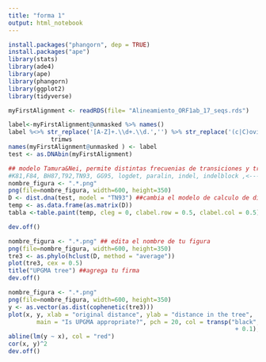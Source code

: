 ```yaml
---
title: "forma 1"
output: html_notebook
---
```




```r
install.packages("phangorn", dep = TRUE)
install.packages("ape")
library(stats)
library(ade4)
library(ape)
library(phangorn)
library(ggplot2)
library(tidyverse)
```

```r
myFirstAlignment <- readRDS(file= "Alineamiento_ORF1ab_17_seqs.rds")

label<-myFirstAlignment@unmasked %>% names()
label %<>% str_replace('[A-Z]+.\\d+.\\d.','') %>% str_replace('(c|C)ovid|COVID','') %>% str_replace_all('ORF1ab|Orf1ab','') %>%
            trimws
names(myFirstAlignment@unmasked ) <- label
test <- as.DNAbin(myFirstAlignment)
```


```r
## modelo Tamura&Nei, permite distintas frecuenias de transiciones y transversiones y tasas de sustitucion
#K81,F84, BH87,T92,TN93, GG95, logdet, paralin, indel, indelblock ,<--- estos son los modelos disponibles
nombre_figura <- ".*.png" 
png(file=nombre_figura, width=600, height=350)
D <- dist.dna(test, model = "TN93") ##cambia el modelo de calculo de distancia
temp <- as.data.frame(as.matrix(D)) 
tabla <-table.paint(temp, cleg = 0, clabel.row = 0.5, clabel.col = 0.5)

dev.off()
```

```r
nombre_figura <- ".*.png" ## edita el nombre de tu figura
png(file=nombre_figura, width=600, height=350)
tre3 <- as.phylo(hclust(D, method = "average"))
plot(tre3, cex = 0.5)
title("UPGMA tree") ##agrega tu firma
dev.off()
```


```r
nombre_figura <- ".*.png" 
png(file=nombre_figura, width=600, height=350)
y <- as.vector(as.dist(cophenetic(tre3)))
plot(x, y, xlab = "original distance", ylab = "distance in the tree",
        main = "Is UPGMA appropriate?", pch = 20, col = transp("black",
                                                                + 0.1), cex = 3)
abline(lm(y ~ x), col = "red")
cor(x, y)^2
dev.off()
```








